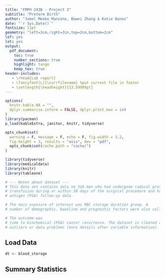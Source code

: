```yaml
---
title: "FMPH 243B - Project 3"
subtitle: "Preterm Birth"
author: "Jomel Meeko Manzano, Bowei Zhang & Katie Banes"
date: "`r Sys.Date()`"
fontsize: 11pt
geometry: "left=3cm,right=3in,top=2cm,bottom=2cm"
lof: yes
lot: yes
output:
  pdf_document:
    toc: true
    number_sections: true
    highlight: tango
    keep_tex: true
header-includes:
   - \rhead{Lab report}
   - \fancyfoot[L]{\currfilename} %put current file in footer
   - \setlength{\headheight}{13.59999pt}
---
```


\thispagestyle{fancy}

```r
options(
  knitr.kable.NA = "",
  dplyr.summarise.inform = FALSE, dplyr.print_max = 1e9
)
library(pacman)
p_load(kableExtra, janitor, knitr, tidyverse)

opts_chunk$set(
  warning = F, message = F, echo = F, fig.width = 3.2,
  fig.height = 3, results = "asis", dev = "pdf",
  opts_chunk$set(cache.path = "cache/")
)
```


```r

library(tidyverse)
library(medicaldata)
library(knitr)
library(tableone)

# --- Notes about dataset ---
# This data set contains data on 316 men who had undergone radical prostatectomy and received
# transfusion during or within 30 days of the surgical procedure and had available prostate serum
# antigen (PSA) follow-up data. 

# The main exposure of interest was RBC storage duration group. A
# number of demographic, baseline and prognostic factors were also collected. 

# The outcome was
# time to biochemical (PSA) cancer recurrence. The dataset is cleaned and complete. There are no
# outliers or data problems (more details after variable information). 

```


## Load Data
```r

dt <- blood_storage

```

## Summary Statistics
```r



```

